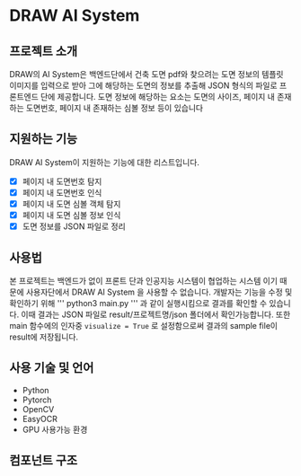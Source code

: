 # DRAW AI System 


## 프로젝트 소개

DRAW의 AI System은 백엔드단에서 건축 도면 pdf와 찾으려는 도면 정보의 템플릿 이미지를 입력으로 받아 그에 해당하는
도면의 정보를 추출해 JSON 형식의 파일로 프론트엔드 단에 제공합니다. 도면 정보에 해당하는 요소는 도면의 사이즈, 페이지 내 존재하는 도면번호,
페이지 내 존재하는 심볼 정보 등이 있습니다 

## 지원하는 기능 

DRAW AI System이 지원하는 기능에 대한 리스트입니다.
<br />
- [x] 페이지 내 도면번호 탐지
- [x] 페이지 내 도면번호 인식
- [x] 페이지 내 도면 심볼 객체 탐지 
- [x] 페이지 내 도면 심볼 정보 인식
- [x] 도면 정보를 JSON 파일로 정리 

## 사용법

본 프로젝트는 백엔드가 없이 프론트 단과 인공지능 시스템이 협업하는 시스템 이기 때문에 사용자단에서 DRAW AI System
을 사용할 수 없습니다. 개발자는 기능을 수정 및 확인하기 위해 
'''
python3 main.py
'''
과 같이 실행시킴으로 결과를 확인할 수 있습니다. 이때 결과는 JSON 파일로 result/프로젝트명/json 폴더에서 확인가능합니다.
또한 main 함수에의 인자중   `visualize = True` 로 설정함으로써 결과의 sample file이 result에 저장됩니다.


## 사용 기술 및 언어

- Python
- Pytorch
- OpenCV
- EasyOCR
- GPU 사용가능 환경 


## 컴포넌트 구조

